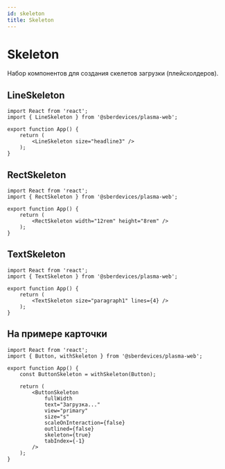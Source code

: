 ```yaml
---
id: skeleton
title: Skeleton
---
```



# Skeleton
Набор компонентов для создания скелетов загрузки (плейсхолдеров).

<StorybookLink name="Skeleton" />

## LineSkeleton
<Description name="LineSkeleton" />
<PropsTable name="LineSkeleton" />

```tsx live
import React from 'react';
import { LineSkeleton } from '@sberdevices/plasma-web';

export function App() {
    return (
        <LineSkeleton size="headline3" />
    );
}
```

## RectSkeleton
<Description name="RectSkeleton" />
<PropsTable name="RectSkeleton" />

```tsx live
import React from 'react';
import { RectSkeleton } from '@sberdevices/plasma-web';

export function App() {
    return (
        <RectSkeleton width="12rem" height="8rem" />
    );
}
```

## TextSkeleton
<Description name="TextSkeleton" />
<PropsTable name="TextSkeleton" />

```tsx live
import React from 'react';
import { TextSkeleton } from '@sberdevices/plasma-web';

export function App() {
    return (
        <TextSkeleton size="paragraph1" lines={4} />
    );
}
```
## На примере карточки

```tsx live
import React from 'react';
import { Button, withSkeleton } from '@sberdevices/plasma-web';

export function App() {
    const ButtonSkeleton = withSkeleton(Button);

    return (
        <ButtonSkeleton
            fullWidth
            text="Загрузка..."
            view="primary"
            size="s"
            scaleOnInteraction={false}
            outlined={false}
            skeleton={true}
            tabIndex={-1}
        />
    );
}
```
